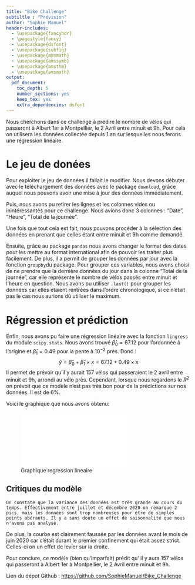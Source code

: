 ```yaml
---
title: "Bike Challenge"
subtiltle : "Prévision"
author: "Sophie Manuel"
header-includes:
  - \usepackage{fancyhdr}
  - \pagestyle{fancy}
  - \usepackage{dsfont}
  - \usepackage{subfig}
  - \usepackage{amsmath}
  - \usepackage{amssymb}
  - \usepackage{amsthm}
  - \usepackage{amsmath}
output:
  pdf_document: 
    toc_depth: 5
    number_sections: yes
    keep_tex: yes
    extra_dependencies: dsfont
---
```


  Nous cherchons dans ce challenge à prédire le nombre de vélos qui passeront à Albert 1er à Montpellier, le 2 Avril entre minuit et 9h. Pour cela on utilisera les données collectée depuis 1 an sur lesquelles nous ferons une régression linéaire.

# Le jeu de donées

   Pour exploiter le jeu de données il fallait le modifier.
  Nous devons débuter avec le téléchargement des données avec le package `download`, grâce auquel nous pouvons avoir une mise à jour des données immédiatement.
 
  Puis, nous avons pu retirer les lignes et les colonnes vides ou inintéressantes pour ce challenge. Nous avions donc 3 colonnes : "Date", "Heure", "Total de la journée".
 
   Une fois que tout cela est fait, nous pouvons procéder à la sélection des données en prenant que celles étant entre minuit et 9h comme demandé.
 
   Ensuite, grâce au package `pandas` nous avons changer le format des dates pour les mettre au format international afin de pouvoir les traiter plus facilement. De plus, il a permit de grouper les données par jour avec la fonction `groupby`du package. Pour grouper ces variables, nous avons choisi de ne prendre que la dernière données du jour dans la colonne "Total de la journée", car elle représente le nombre de vélos passés entre minuit et l'heure en question. Nous avons pu utiliser `.last()` pour grouper les données car elles étaient rentrées dans l'ordre chronologique, si ce n'était pas le cas nous aurions dû utiliser le maximum.
 
# Régression et prédiction 

   Enfin, nous avons pu faire une régression linéaire avec la fonction `lingress` du module `scipy.stats`.
  Nous avons trouvé $\hat\beta_0=67.12$ pour l'ordonnée à l'origine et $\hat\beta_1=0.49$ pour la pente à $10^{-2}$ près. Donc :
 $$
 \hat y = \hat\beta_0 + \hat\beta_1 \times x = 67.12 + 0.49 \times x
 $$
   Il permet de prévoir qu'il y aurait 157 vélos qui passeraient le 2 avril entre minuit et 9h, arrondi au vélo près.
   Cependant, lorsque nous regardons le $R^2$ on prévoit que ce modèle n'est pas très bon pour de la prédictions sur nos données. Il est de $6\%$.

\newpage
 Voici le graphique que nous avons obtenu:
 
![Graphique regression lineaire](Graph regression lineaire.pdf)

## Critiques du modèle

    On constate que la variance des données est très grande au cours du temps. Effectivement entre juillet et décembre 2020 on remarque 2 pics, mais les données sont trop nombreuses pour être de simples points abérants. Il y a sans doute un effet de saisonnalité que nous n'avons pas analysé.
  
   De plus, la courbe est clairement faussée par les données avant le mois de juin 2020 car c'était durant le premier confinement qui était assez strict. Celles-ci on un effet de levier sur la droite. 

 
   Pour conclure, ce modèle (bien qu'imparfait) prédit qu' il y aura 157 vélos qui passeront à Albert 1er à Montpellier, le 2 Avril entre minuit et 9h.
  
  Lien du dépot Github :
  <https://github.com/SophieManuel/Bike_Challenge>
